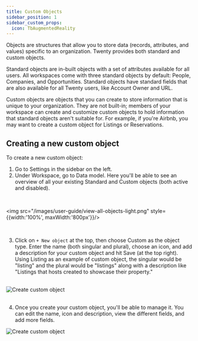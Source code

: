 ```yaml
---
title: Custom Objects
sidebar_position: 1
sidebar_custom_props:
  icon: TbAugmentedReality
---
```



Objects are structures that allow you to store data (records, attributes, and values) specific to an organization. Twenty provides both standard and custom objects.

Standard objects are in-built objects with a set of attributes available for all users. All workspaces come with three standard objects by default: People, Companies, and Opportunities. Standard objects have standard fields that are also available for all Twenty users, like Account Owner and URL.

Custom objects are objects that you can create to store information that is unique to your organization. They are not built-in; members of your workspace can create and customize custom objects to hold information that standard objects aren't suitable for. For example, if you're Airbnb, you may want to create a custom object for Listings or Reservations.    

## Creating a new custom object 

To create a new custom object:

1. Go to Settings in the sidebar on the left.
2. Under Workspace, go to Data model. Here you'll be able to see an overview of all your existing Standard and Custom objects (both active and disabled).
<br/>


<img src="/images/user-guide/view-all-objects-light.png" style={{width:'100%', maxWidth:'800px'}}/>

<br/>

3. Click on `+ New object` at the top, then choose Custom as the object type. Enter the name (both singular and plural), choose an icon, and add a description for your custom object and hit Save (at the top right). Using Listing as an example of custom object, the singular would be "listing" and the plural would be "listings" along with a description like "Listings that hosts created to showcase their property." 

<br/>

<div style={{textAlign: 'center'}}>
    <img src="/images/user-guide/create-custom-object.gif" alt="Create custom object" />
</div>

<br/>

4. Once you create your custom object, you'll be able to manage it. You can edit the name, icon and description, view the different fields, and add more fields.

<div style={{textAlign: 'center'}}>
    <img src="/images/user-guide/manage-custom-object.png" alt="Create custom object" />
</div>
